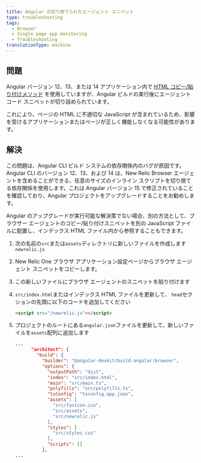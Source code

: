 ```yaml
---
title: Angular の切り捨てられたエージェント スニペット
type: troubleshooting
tags:
  - Browser
  - Single page app monitoring
  - Troubleshooting
translationType: machine
---
```


## 問題

Angular バージョン 12、13、または 14 アプリケーション内で [HTML コピー/貼り付けメソッド](/docs/browser/new-relic-browser/installation-configuration/adding-apps-new-relic-browser/#copy-paste-app) を使用していますが、Angular ビルドの実行後にエージェント コード スニペットが切り詰められています。

これにより、ページの HTML に不適切な JavaScript が含まれているため、影響を受けるアプリケーションまたはページが正しく機能しなくなる可能性があります。

## 解決

この問題は、Angular CLI ビルド システムの依存関係内のバグが原因です。Angular CLI のバージョン 12、13、および 14 は、New Relic Browser エージェントを含めることができる、任意のサイズのインライン スクリプトを切り捨てる依存関係を使用します。これは Angular バージョン 15 で修正されていることを確認しており、Angular プロジェクトをアップグレードすることをお勧めします。

Angular のアップグレードが実行可能な解決策でない場合、別の方法として、ブラウザー エージェントのコピー/貼り付けスニペットを別の JavaScript ファイルに配置し、インデックス HTML ファイル内から参照することもできます。

1. 次の名前の`src`または`assets`ディレクトリに新しいファイルを作成します `newrelic.js`

2. New Relic One ブラウザ アプリケーション設定ページからブラウザ エージェント スニペットをコピーします。

3. この新しいファイルにブラウザ エージェントのスニペットを貼り付けます

4. `src/index.html`またはインデックス HTML ファイルを更新して、 `head`セクションの先頭に以下のコードを追加してください

   ```html
   <script src="/newrelic.js"></script>
   ```

5. プロジェクトのルートにある`angular.json`ファイルを更新して、新しいファイルを`assets`配列に追加します

   ```json
   ...
         "architect": {
           "build": {
             "builder": "@angular-devkit/build-angular:browser",
             "options": {
               "outputPath": "dist",
               "index": "src/index.html",
               "main": "src/main.ts",
               "polyfills": "src/polyfills.ts",
               "tsConfig": "tsconfig.app.json",
               "assets": [
                 "src/favicon.ico",
                 "src/assets",
                 "src/newrelic.js"
               ],
               "styles": [
                 "src/styles.css"
               ],
               "scripts": []
             },
   ...
   ```